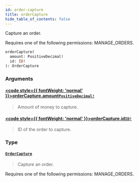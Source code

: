```yaml
---
id: order-capture
title: orderCapture
hide_table_of_contents: false
---
```








Capture an order. 

Requires one of the following permissions: MANAGE_ORDERS.

```graphql
orderCapture(
  amount: PositiveDecimal!
  id: ID!
): OrderCapture
```


### Arguments

#### [<code style={{ fontWeight: 'normal' }}>orderCapture.<b>amount</b></code>](#)<Bullet />[`PositiveDecimal!`](../../../developer/api-reference/scalars/positive-decimal) <Badge class="secondary" text="non-null"/> <Badge class="secondary" text="scalar"/>
> Amount of money to capture.
> 

#### [<code style={{ fontWeight: 'normal' }}>orderCapture.<b>id</b></code>](#)<Bullet />[`ID!`](../../../developer/api-reference/scalars/id) <Badge class="secondary" text="non-null"/> <Badge class="secondary" text="scalar"/>
> ID of the order to capture.
> 

### Type

#### [`OrderCapture`](../../../developer/api-reference/objects/order-capture) <Badge class="secondary" text="object"/>
> Capture an order. 

Requires one of the following permissions: MANAGE_ORDERS.
> 





